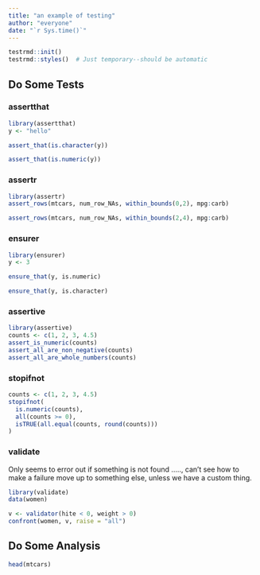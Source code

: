 ```yaml
---
title: "an example of testing"
author: "everyone"
date: "`r Sys.time()`"
---
```


```r
testrmd::init()
testrmd::styles()  # Just temporary--should be automatic
```

## Do Some Tests

### assertthat

```r
library(assertthat)
y <- "hello"

assert_that(is.character(y))
```

```r
assert_that(is.numeric(y))
```

### assertr

```r
library(assertr)
assert_rows(mtcars, num_row_NAs, within_bounds(0,2), mpg:carb)
```

```r
assert_rows(mtcars, num_row_NAs, within_bounds(2,4), mpg:carb)
```

### ensurer
```r
library(ensurer)
y <- 3

ensure_that(y, is.numeric)
```

```r
ensure_that(y, is.character)
```

### assertive

```r
library(assertive)
counts <- c(1, 2, 3, 4.5)
assert_is_numeric(counts)
assert_all_are_non_negative(counts)
assert_all_are_whole_numbers(counts)
```

### stopifnot

```r
counts <- c(1, 2, 3, 4.5)
stopifnot(
  is.numeric(counts),
  all(counts >= 0),
  isTRUE(all.equal(counts, round(counts)))
)
```

### validate

Only seems to error out if something is not found ....., can't see how to make
a failure move up to something else, unless we have a custom thing.

```r
library(validate)
data(women)

v <- validator(hite < 0, weight > 0)
confront(women, v, raise = "all")
```


## Do Some Analysis

```r
head(mtcars)
```

